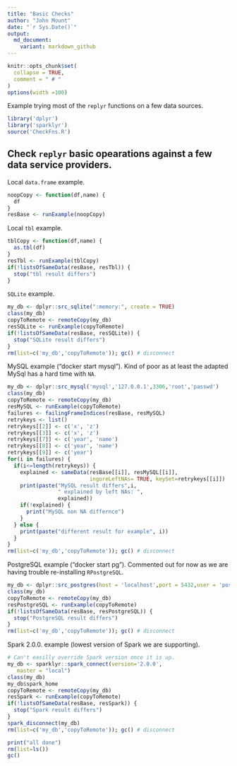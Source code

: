 ```yaml
---
title: "Basic Checks"
author: "John Mount"
date: "`r Sys.Date()`"
output:
  md_document:
    variant: markdown_github
---
```


```r
knitr::opts_chunk$set(
  collapse = TRUE,
  comment = " # "
)
options(width =100)
```

Example trying most of the `replyr` functions on a few data sources.

```r
library('dplyr')
library('sparklyr')
source('CheckFns.R')
```


Check `replyr` basic opearations against a few data service providers.
-------------


Local `data.frame` example.

```r
noopCopy <- function(df,name) {
  df
}
resBase <- runExample(noopCopy)
```

Local `tbl` example.

```r
tblCopy <- function(df,name) {
  as.tbl(df)
}
resTbl <- runExample(tblCopy)
if(!listsOfSameData(resBase, resTbl)) {
  stop("tbl result differs")
}
```

`SQLite` example.

```r
my_db <- dplyr::src_sqlite(":memory:", create = TRUE)
class(my_db)
copyToRemote <- remoteCopy(my_db)
resSQLite <- runExample(copyToRemote)
if(!listsOfSameData(resBase, resSQLite)) {
  stop("SQLite result differs")
}
rm(list=c('my_db','copyToRemote')); gc() # disconnect
```

MySQL example ("docker start mysql").  Kind of poor as at least the adapted MySql 
has a hard time with `NA`.

```r
my_db <- dplyr::src_mysql('mysql','127.0.0.1',3306,'root','passwd')
class(my_db)
copyToRemote <- remoteCopy(my_db)
resMySQL <- runExample(copyToRemote)
failures <- failingFrameIndices(resBase, resMySQL) 
retrykeys <- list()
retrykeys[[2]] <- c('x', 'z')
retrykeys[[3]] <- c('x', 'z')
retrykeys[[7]] <- c('year', 'name')
retrykeys[[8]] <- c('year', 'name')
retrykeys[[9]] <- c('year')
for(i in failures) {
  if(i<=length(retrykeys)) {
    explained <- sameData(resBase[[i]], resMySQL[[i]],
                          ingoreLeftNAs= TRUE, keySet=retrykeys[[i]])
    print(paste("MySQL result differs",i,
                " explained by left NAs: ",
                explained))
    if(!explained) {
      print("MySQL non NA differnce")
    }
  } else {
    print(paste("different result for example", i))
  }
}
rm(list=c('my_db','copyToRemote')); gc() # disconnect
```

PostgreSQL example ("docker start pg").
Commented out for now as we are having trouble re-installing `RPostgreSQL`.

```r
my_db <- dplyr::src_postgres(host = 'localhost',port = 5432,user = 'postgres',password = 'pg')
class(my_db)
copyToRemote <- remoteCopy(my_db)
resPostgreSQL <- runExample(copyToRemote)
if(!listsOfSameData(resBase, resPostgreSQL)) {
  stop("PostgreSQL result differs")
}
rm(list=c('my_db','copyToRemote')); gc() # disconnect
```

Spark 2.0.0. example (lowest version of Spark we are supporting).

```r
# Can't easilly override Spark version once it is up.
my_db <- sparklyr::spark_connect(version='2.0.0', 
   master = "local")
class(my_db)
my_db$spark_home
copyToRemote <- remoteCopy(my_db)
resSpark <- runExample(copyToRemote)
if(!listsOfSameData(resBase, resSpark)) {
  stop("Spark result differs")
}
spark_disconnect(my_db)
rm(list=c('my_db','copyToRemote')); gc() # disconnect
```

```r
print("all done")
rm(list=ls())
gc()
```
